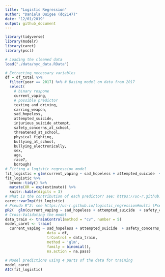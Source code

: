 ```yaml
---
title: "Logistic Regression"
author: "Daniela Quigee (dq2147)"
date: "12/01/2019"
output: github_document
---
```


```r
library(tidyverse)
library(modelr)
library(caret)
library(pscl)
```

```r
# Loading the cleaned data
load("./data/nyc_data.RData")
```

```r
# Extracting necessary variables
df = df_total %>% 
  filter(year == 2017) %>% # Basing model on data from 2017
  select(
    # binary respone
    current_vaping,
    # possible predictor
    texting_and_driving,
    carring_weapon,
    sad_hopeless,
    attempted_suicide,
    injurious_suicide_attempt,
    safety_concerns_at_school,
    threatened_at_school,
    physical_fighting,
    bullying_at_school,
    bullying_electronically,
    sex,
    age,
    race7,
    borough)
# Fitting a logistic regression model
fit_logistic = glm(current_vaping ~ sad_hopeless + attempted_suicide  + safety_concerns_at_school + threatened_at_school + physical_fighting + bullying_electronically + carring_weapon  , data = df, family = binomial())
fit_logistic %>% 
  broom::tidy() %>% 
  mutate(OR = exp(estimate)) %>%
  knitr::kable(digits = 3)
# What is the contribution of each predictor? see: https://uc-r.github.io/logistic_regression#multi
caret::varImp(fit_logistic)
# Pseudo R^2: see https://uc-r.github.io/logistic_regression#multi (Pseudo R^2 about 0.40 considered good)
pR2(  glm(current_vaping ~ sad_hopeless + attempted_suicide  + safety_concerns_at_school + threatened_at_school + physical_fighting + bullying_electronically + carring_weapon  , data = df, family = binomial())  )["McFadden"]
# Cross-Validating the model
data_train <- trainControl(method = "cv", number = 5)
model_caret <- train(
  current_vaping ~ sad_hopeless + attempted_suicide  + safety_concerns_at_school + threatened_at_school + physical_fighting + bullying_electronically + carring_weapon,
                   data = df,
                   trControl = data_train,
                   method = 'glm',
                   family = binomial(),
                   na.action = na.pass)
  
# Model predictions using 4 parts of the data for training 
model_caret
AIC(fit_logistic)
```